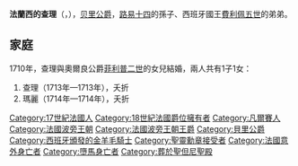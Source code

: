 {{Multiple issues|
{{Expand language|1=en|time=2020-11-28T07:40:43+00:00}}
{{Unreferenced|time=2020-11-28T07:40:43+00:00}}
}}
{{Infobox noble
| name         = 查理
| title        = 貝里公爵
| image        = Portrait painting of Charles of France, Duke of Berry (1686-1714) by Nicolas de Largillière.png
| birth_date   = {{Birth date|df=yes|1686|7|31}}
| birth_place  = [[凡爾賽宮|凡爾賽宮]]
| death_date   = {{Death date and age|df=yes|1714|5|5|1686|7|31}}
| death_place  = 凡爾賽宮
| burial_place = [[聖但尼聖殿|聖但尼聖殿]]
| noble family = [[波旁王朝|波旁王朝]]
| father       = [[法兰西的路易_(1661-1711)|法國王太子路易]]
| mother       = [[巴伐利亞的瑪麗亞·安娜·維多利亞|瑪麗亞·安娜·維多利亞]]
| religion     = [[羅馬天主教|羅馬天主教]]
}}
'''法蘭西的查理'''（{{lang-fr|Charles de France}}，{{bd|1686年|7月31日|1714年|5月5日}}），[[贝里公爵|贝里公爵]]，[[路易十四|路易十四]]的孫子、西班牙國王[[費利佩五世|費利佩五世]]的弟弟。

== 家庭 ==
1710年，查理與奧爾良公爵[[菲利普二世_(奥尔良公爵)|菲利普二世]]的女兒{{le|瑪麗-路易絲-伊莉莎白|Marie Louise Élisabeth d'Orléans}}結婚，兩人共有1子1女：
# 查理（1713年—1713年），夭折
# 瑪麗（1714年—1714年），夭折

{{bio-stub}}
[[Category:17世紀法國人|Category:17世紀法國人]]
[[Category:18世紀法國爵位擁有者|Category:18世紀法國爵位擁有者]]
[[Category:凡爾賽人|Category:凡爾賽人]]
[[Category:法國波旁王朝|Category:法國波旁王朝]]
[[Category:法國波旁王朝王爵|Category:法國波旁王朝王爵]]
[[Category:貝里公爵|Category:貝里公爵]]
[[Category:西班牙頒發的金羊毛騎士|Category:西班牙頒發的金羊毛騎士]]
[[Category:聖靈勳章接受者|Category:聖靈勳章接受者]]
[[Category:法國意外身亡者|Category:法國意外身亡者]]
[[Category:墮馬身亡者|Category:墮馬身亡者]]
[[Category:葬於聖但尼聖殿|Category:葬於聖但尼聖殿]]